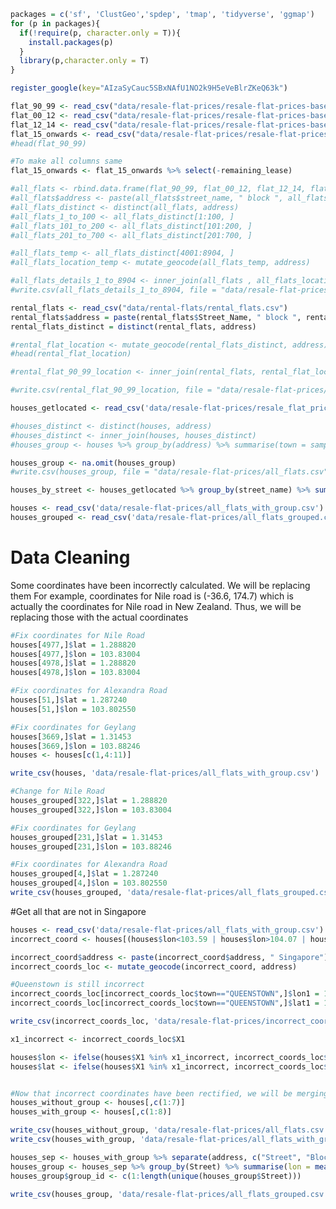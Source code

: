 ```r
packages = c('sf', 'ClustGeo','spdep', 'tmap', 'tidyverse', 'ggmap')
for (p in packages){ 
  if(!require(p, character.only = T)){
    install.packages(p) 
  }
  library(p,character.only = T) 
}
```

```r
register_google(key="AIzaSyCauc5SBxNAfU1NO2k9H5eVeBlrZKeQ63k")
``` 

```r
flat_90_99 <- read_csv("data/resale-flat-prices/resale-flat-prices-based-on-approval-date-1990-1999.csv")
flat_00_12 <- read_csv("data/resale-flat-prices/resale-flat-prices-based-on-approval-date-2000-feb-2012.csv")
flat_12_14 <- read_csv("data/resale-flat-prices/resale-flat-prices-based-on-registration-date-from-mar-2012-to-dec-2014.csv")
flat_15_onwards <- read_csv("data/resale-flat-prices/resale-flat-prices-based-on-registration-date-from-jan-2015-onwards.csv")
#head(flat_90_99)
```

```r
#To make all columns same
flat_15_onwards <- flat_15_onwards %>% select(-remaining_lease)
```

```r
#all_flats <- rbind.data.frame(flat_90_99, flat_00_12, flat_12_14, flat_15_onwards)
#all_flats$address <- paste(all_flats$street_name, " block ", all_flats$block)
#all_flats_distinct <- distinct(all_flats, address)
#all_flats_1_to_100 <- all_flats_distinct[1:100, ]
#all_flats_101_to_200 <- all_flats_distinct[101:200, ]
#all_flats_201_to_700 <- all_flats_distinct[201:700, ]

#all_flats_temp <- all_flats_distinct[4001:8904, ]
#all_flats_location_temp <- mutate_geocode(all_flats_temp, address)
```

```r
#all_flats_details_1_to_8904 <- inner_join(all_flats , all_flats_location_1_to_8904)
#write.csv(all_flats_details_1_to_8904, file = "data/resale-flat-prices/resale_flat_prices_1_to_8904_geolocated.csv")
```

```r
rental_flats <- read_csv("data/rental-flats/rental_flats.csv")
rental_flats$address = paste(rental_flats$Street_Name, " block ", rental_flats$Block_No)
rental_flats_distinct = distinct(rental_flats, address)
```

```r
#rental_flat_location <- mutate_geocode(rental_flats_distinct, address)
#head(rental_flat_location)
```

```r
#rental_flat_90_99_location <- inner_join(rental_flats, rental_flat_location)
```

```r
#write.csv(rental_flat_90_99_location, file = "data/resale-flat-prices/resale_flat_prices_90_99_geolocated.csv")
```

```r
houses_getlocated <- read_csv('data/resale-flat-prices/resale_flat_prices_1_to_8904_geolocated.csv')
```

```r
#houses_distinct <- distinct(houses, address)
#houses_distinct <- inner_join(houses, houses_distinct)
#houses_group <- houses %>% group_by(address) %>% summarise(town = sample(town, 1), flat_type = sample(flat_type, 1), lon=sample(lon, 1), lat = sample(lat, 1))

houses_group <- na.omit(houses_group)
#write.csv(houses_group, file = "data/resale-flat-prices/all_flats.csv")

houses_by_street <- houses_getlocated %>% group_by(street_name) %>% summarise(town = sample(town, 1), flat_type = sample(flat_type, 1), lon=sample(lon, 1), lat = sample(lat, 1))
```

```r
houses <- read_csv('data/resale-flat-prices/all_flats_with_group.csv')
houses_grouped <- read_csv('data/resale-flat-prices/all_flats_grouped.csv')
```

# Data Cleaning

Some coordinates have been incorrectly calculated. We will be replacing them
For example, coordinates for Nile road is (-36.6, 174.7) which is actually the coordinates for Nile road in New Zealand. Thus, we will be replacing those with the actual coordinates
```r
#Fix coordinates for Nile Road
houses[4977,]$lat = 1.288820
houses[4977,]$lon = 103.83004
houses[4978,]$lat = 1.288820
houses[4978,]$lon = 103.83004

#Fix coordinates for Alexandra Road
houses[51,]$lat = 1.287240
houses[51,]$lon = 103.802550

#Fix coordinates for Geylang
houses[3669,]$lat = 1.31453
houses[3669,]$lon = 103.88246
houses <- houses[c(1,4:11)]

write_csv(houses, 'data/resale-flat-prices/all_flats_with_group.csv')
```

```r
#Change for Nile Road
houses_grouped[322,]$lat = 1.288820
houses_grouped[322,]$lon = 103.83004

#Fix coordinates for Geylang
houses_grouped[231,]$lat = 1.31453
houses_grouped[231,]$lon = 103.88246

#Fix coordinates for Alexandra Road
houses_grouped[4,]$lat = 1.287240
houses_grouped[4,]$lon = 103.802550
write_csv(houses_grouped, 'data/resale-flat-prices/all_flats_grouped.csv')

```

#Get all that are not in Singapore

```r
houses <- read_csv('data/resale-flat-prices/all_flats_with_group.csv')
incorrect_coord <- houses[(houses$lon<103.59 | houses$lon>104.07 | houses$lat<1.13 | houses$lat>1.47),]

incorrect_coord$address <- paste(incorrect_coord$address, " Singapore")
incorrect_coords_loc <- mutate_geocode(incorrect_coord, address)

#Queenstown is still incorrect
incorrect_coords_loc[incorrect_coords_loc$town=="QUEENSTOWN",]$lon1 = 103.799
incorrect_coords_loc[incorrect_coords_loc$town=="QUEENSTOWN",]$lat1 = 1.3033

write_csv(incorrect_coords_loc, 'data/resale-flat-prices/incorrect_coords.loc')

x1_incorrect <- incorrect_coords_loc$X1

houses$lon <- ifelse(houses$X1 %in% x1_incorrect, incorrect_coords_loc$lon1, houses$lon)
houses$lat <- ifelse(houses$X1 %in% x1_incorrect, incorrect_coords_loc$lat1, houses$lat)


#Now that incorrect coordinates have been rectified, we will be merging back to houses
houses_without_group <- houses[,c(1:7)]
houses_with_group <- houses[,c(1:8)]

write_csv(houses_without_group, 'data/resale-flat-prices/all_flats.csv')
write_csv(houses_with_group, 'data/resale-flat-prices/all_flats_with_group.csv')

houses_sep <- houses_with_group %>% separate(address, c("Street", "Block"), sep="block")
houses_group <- houses_sep %>% group_by(Street) %>% summarise(lon = mean(lon), lat=mean(lat))
houses_group$group_id <- c(1:length(unique(houses_group$Street)))

write_csv(houses_group, 'data/resale-flat-prices/all_flats_grouped.csv')
``` 